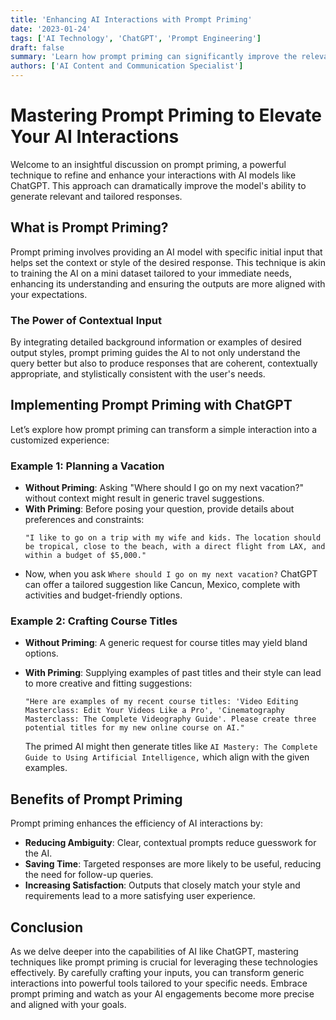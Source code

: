 ```yaml
---
title: 'Enhancing AI Interactions with Prompt Priming'
date: '2023-01-24'
tags: ['AI Technology', 'ChatGPT', 'Prompt Engineering']
draft: false
summary: 'Learn how prompt priming can significantly improve the relevance and accuracy of responses from AI models like ChatGPT by providing targeted initial input.'
authors: ['AI Content and Communication Specialist']
---
```


# Mastering Prompt Priming to Elevate Your AI Interactions

Welcome to an insightful discussion on prompt priming, a powerful technique to refine and enhance your interactions with AI models like ChatGPT. This approach can dramatically improve the model's ability to generate relevant and tailored responses.

## What is Prompt Priming?

Prompt priming involves providing an AI model with specific initial input that helps set the context or style of the desired response. This technique is akin to training the AI on a mini dataset tailored to your immediate needs, enhancing its understanding and ensuring the outputs are more aligned with your expectations.

### The Power of Contextual Input

By integrating detailed background information or examples of desired output styles, prompt priming guides the AI to not only understand the query better but also to produce responses that are coherent, contextually appropriate, and stylistically consistent with the user's needs.

## Implementing Prompt Priming with ChatGPT

Let’s explore how prompt priming can transform a simple interaction into a customized experience:

### Example 1: Planning a Vacation

- **Without Priming**: Asking "Where should I go on my next vacation?" without context might result in generic travel suggestions.
- **With Priming**: Before posing your question, provide details about preferences and constraints:
  ```plaintext
  "I like to go on a trip with my wife and kids. The location should be tropical, close to the beach, with a direct flight from LAX, and within a budget of $5,000."
  ```
- Now, when you ask `Where should I go on my next vacation?` ChatGPT can offer a tailored suggestion like Cancun, Mexico, complete with activities and budget-friendly options.

### Example 2: Crafting Course Titles

- **Without Priming**: A generic request for course titles may yield bland options.
- **With Priming**: Supplying examples of past titles and their style can lead to more creative and fitting suggestions:

  ```plaintext
  "Here are examples of my recent course titles: 'Video Editing Masterclass: Edit Your Videos Like a Pro', 'Cinematography Masterclass: The Complete Videography Guide'. Please create three potential titles for my new online course on AI."
  ```

  The primed AI might then generate titles like `AI Mastery: The Complete Guide to Using Artificial Intelligence,` which align with the given examples.

## Benefits of Prompt Priming

Prompt priming enhances the efficiency of AI interactions by:

- **Reducing Ambiguity**: Clear, contextual prompts reduce guesswork for the AI.
- **Saving Time**: Targeted responses are more likely to be useful, reducing the need for follow-up queries.
- **Increasing Satisfaction**: Outputs that closely match your style and requirements lead to a more satisfying user experience.

## Conclusion

As we delve deeper into the capabilities of AI like ChatGPT, mastering techniques like prompt priming is crucial for leveraging these technologies effectively. By carefully crafting your inputs, you can transform generic interactions into powerful tools tailored to your specific needs. Embrace prompt priming and watch as your AI engagements become more precise and aligned with your goals.
